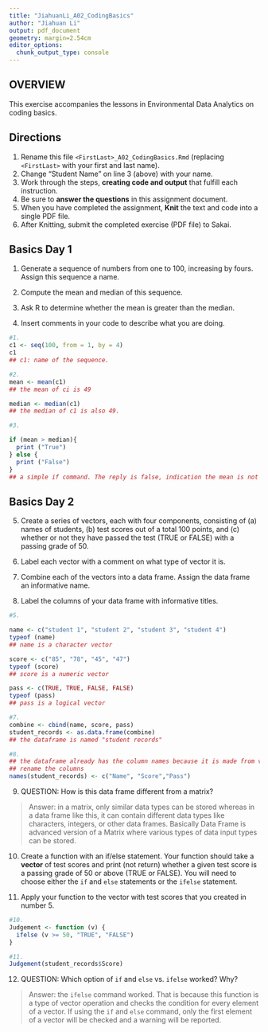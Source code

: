 ```yaml
---
title: "JiahuanLi_A02_CodingBasics"
author: "Jiahuan Li"
output: pdf_document
geometry: margin=2.54cm
editor_options: 
  chunk_output_type: console
---
```


## OVERVIEW

This exercise accompanies the lessons in Environmental Data Analytics on coding basics.

## Directions

1.  Rename this file `<FirstLast>_A02_CodingBasics.Rmd` (replacing `<FirstLast>` with your first and last name).
2.  Change "Student Name" on line 3 (above) with your name.
3.  Work through the steps, **creating code and output** that fulfill each instruction.
4.  Be sure to **answer the questions** in this assignment document.
5.  When you have completed the assignment, **Knit** the text and code into a single PDF file.
6.  After Knitting, submit the completed exercise (PDF file) to Sakai.

## Basics Day 1

1.  Generate a sequence of numbers from one to 100, increasing by fours. Assign this sequence a name.

2.  Compute the mean and median of this sequence.

3.  Ask R to determine whether the mean is greater than the median.

4.  Insert comments in your code to describe what you are doing.

```r
#1. 
c1 <- seq(100, from = 1, by = 4)
c1
## c1: name of the sequence. 

#2. 
mean <- mean(c1)
## the mean of ci is 49

median <- median(c1)
## the median of c1 is also 49.

#3. 

if (mean > median){
  print ("True")
} else {
  print ("False")
}
## a simple if command. The reply is false, indication the mean is not greater than the median.

```

## Basics Day 2

5.  Create a series of vectors, each with four components, consisting of (a) names of students, (b) test scores out of a total 100 points, and (c) whether or not they have passed the test (TRUE or FALSE) with a passing grade of 50.

6.  Label each vector with a comment on what type of vector it is.

7.  Combine each of the vectors into a data frame. Assign the data frame an informative name.

8.  Label the columns of your data frame with informative titles.

```r
#5.

name <- c("student 1", "student 2", "student 3", "student 4")
typeof (name)
## name is a character vector

score <- c("85", "78", "45", "47")
typeof (score)
## score is a numeric vector

pass <- c(TRUE, TRUE, FALSE, FALSE)
typeof (pass)
## pass is a logical vector

#7.
combine <- cbind(name, score, pass)
student_records <- as.data.frame(combine)
## the dataframe is named "student records"

#8.
## the dataframe already has the column names because it is made from vectors
## rename the columns
names(student_records) <- c("Name", "Score","Pass")
```

9.  QUESTION: How is this data frame different from a matrix?

> Answer: in a matrix, only similar data types can be stored whereas in a data frame like this, it can contain different data types like characters, integers, or other data frames. Basically Data Frame is advanced version of a Matrix where various types of data input types can be stored.

10. Create a function with an if/else statement. Your function should take a **vector** of test scores and print (not return) whether a given test score is a passing grade of 50 or above (TRUE or FALSE). You will need to choose either the `if` and `else` statements or the `ifelse` statement.

11. Apply your function to the vector with test scores that you created in number 5.

```r
#10.
Judgement <- function (v) {
  ifelse (v >= 50, "TRUE", "FALSE")
}

#11.
Judgement(student_records$Score)
```

12. QUESTION: Which option of `if` and `else` vs. `ifelse` worked? Why?

> Answer: the `ifelse` command worked. That is because this function is a type of vector operation and checks the condition for every element of a vector. If using the `if` and `else` command, only the first element of a vector will be checked and a warning will be reported.
